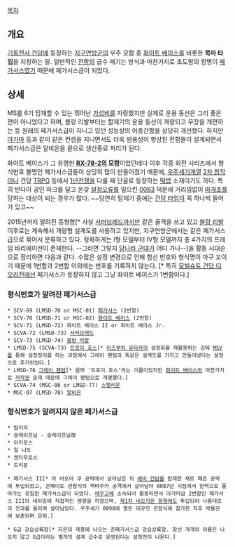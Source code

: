 [[목차]]


== 개요 ==
[[기동전사 건담]]에 등장하는 [[지구연방군]]의 우주 모함 중 [[화이트 베이스]]를 비롯한 '''목마 타입'''을 지칭하는 말. 일반적인 [[전함]]의 급수 매기는 방식과 마찬가지로 초도함의 함명이 [[페가서스]]였기 때문에 페가서스급이 되었다.

== 상세 ==
MS를 6기 탑재할 수 있는 뛰어난 [[가성비]]를 자랑했지만 실제로 운용 동선은 그리 좋은 편이 아니었다고 하며, 블랑 리발부터는 함재기의 운용 동선이 개량되고 무장을 개편하는 등 원래의 페가서스급이 지니고 있던 성능상의 어중간함을 상당히 개선했다. 하지만 [[아가마]] 등과 같이 같은 컨셉을 지니면서도 더욱 범용성이 향상된 전함들이 설계되면서 페가서스급은 알비온을 끝으로 생산종료 처리가 된다.

화이트 베이스가 그 유명한 '''[[RX-78-2]]의 모함'''이었던데다 이후 각종 외전 시리즈에서 형식번호 불명인 페가서스급들이 상당히 많이 만들어졌기 때문에, [[우주세기]]계열 [[2차 창작]]이나 건담 [[TRPG]] 등에서 [[1년전쟁]]을 다룰 때 단골로 등장하는 [[떡밥]] 소재이기도 하다. 특히 반다이 공인 마크를 달고 온갖 [[설정오류]]를 일으킨 [[0083]] 덕분에 거리낌없이 [[마개조]]를 당하는 대상이 되는 경우가 많다. ~~당연히 탑재기 중에는 [[건담 타입]]이 꼭 하나씩 들어가 있고~~

2015년까지 알려진 동형함[* 사실 [[서러브레드]]까지만 같은 골격을 쓰고 있고 [[블랑 리발]] 이후로는 계속해서 개량형 설계도를 사용하고 있지만, 지구연방군에서는 같은 페가서스급으로 묶어서 분류하고 있다. 정확하게는 I형 모델부터 IV형 모델까지 총 4가지의 프레임 바리에이션이 존재한다. --그러면 그렇지 [[당나라 군대]]가 어디 가나--]을 활동 시대순으로 정리하면 다음과 같다. 수많은 설정 변경으로 인해 함선 번호와 형식명이 마구 꼬이기 때문에 1번함과 2번함 이외에는 번호를 기록하지 않는다. [* 특히 [[모빌슈트 건담 디 오리진]]에선 페가서스가 등장하지 않고 그냥 화이트 베이스가 1번함이다.]

=== 형식번호가 알려진 페가서스급 ===
 * SCV-69 (LMSD-70 or MSC-01) [[페가서스]] (1번함)
 * SCV-70 (LMSD-71 or MSC-02) [[화이트 베이스]] (2번함)
 * SCV-71 (LMSD-72) 화이트 베이스 II or 화이트 베이스 Jr.
 * SCVA-72 (LMSD-73) [[서러브레드]]
 * SCV-73 (LMSD-74) [[블랑 리발]]
 * LMSD-75 (SCVA-73) [[트로이 호스]][* [[이즈부치 유타카]]의 설정화를 재활용하는 김에 [[MSV]]를 통해 설정정리를 하는 과정에서 그레이 팬텀과 똑같은 설계도를 가지고 만들어냈다는 설정으로 추가되었다.]
 * LMSD-76 [[그레이 팬텀]][* 원래 '트로이 호스'라는 이름이었지만 [[화이트 베이스]]와 마찬가지로 [[저작권]] 문제 때문에 그레이 팬텀으로 개명했다.]
 * SCVA-74 (MSC-06 or LMSD-77) [[스텔리온]]
 * MSC-07 (LMSD-78) [[알비온]]

=== 형식번호가 알려지지 않은 페가서스급 ===
 * 발키리
 * 슬레이프닐 - 슬레이프닐改
 * 이카로스
 * 일 니도
 * 켄타우로스
 * 트리뷴

 * 페가서스 II[* 아 바오아 쿠 공략에서 살아남은 뒤 [[헤비 건담]]을 탑재한 채로 페즌 공략에 투입되었고, 콘페이토 관함식의 핵바주카 공격에서 살아남아 0087년 시점에서 현역으로 돌아가는 유일한 페가서스급이 되었다. [[에우고]]에 소속되어 활동하면서 아가마급 2번함인 페가서스 III의 네이밍에 직접적인 영향을 끼쳤으며, [[제1차 네오지온 항쟁]]에도 투입되어 나름대로의 전과를 올리며 살아남았다. 우주세기 0090에 열린 대규모 관함식에 참가한 직후 박물관에 보존되며 은퇴.]

 * G급 강습상륙함[* 지온의 재흥에 나오는 준페가서스급 강습상륙함. 함선 개개의 이름은 나오지 않고 G급이라는 별개의 설계 급수로 운영된다는 설정만이 나온다.]

